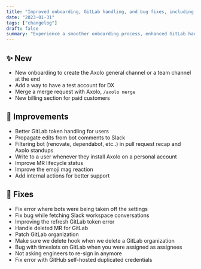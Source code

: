 ```yaml
---
title: "Improved onboarding, GitLab handling, and bug fixes, including a new queue system and test account, better error handling, and internal tools for support and analytics."
date: "2023-01-31"
tags: ["changelog"]
draft: false
summary: "Experience a smoother onboarding process, enhanced GitLab handling, and critical bug fixes. Discover the new queue system and test account, improved error handling, and internal tools designed to streamline support and analytics for a more efficient workflow."
---
```


## ✨ New

- New onboarding to create the Axolo general channel or a team channel at the end
- Add a way to have a test account for DX
- Merge a merge request with Axolo, `/axolo merge`
- New billing section for paid customers

## 🔨 Improvements

- Better GitLab token handling for users
- Propagate edits from bot comments to Slack
- Filtering bot (renovate, dependabot, etc..) in pull request recap and Axolo standups
- Write to a user whenever they install Axolo on a personal account
- Improve MR lifecycle status
- Improve the emoji mag reaction
- Add internal actions for better support

## 🐞 Fixes

- Fix error where bots were being taken off the settings
- Fix bug while fetching Slack workspace conversations
- Improving the refresh GitLab token error
- Handle deleted MR for GitLab
- Patch GitLab organization
- Make sure we delete hook when we delete a GitLab organization
- Bug with timeslots on GitLab when you were assigned as assignees
- Not asking engineers to re-sign in anymore
- Fix error with GitHub self-hosted duplicated credentials
